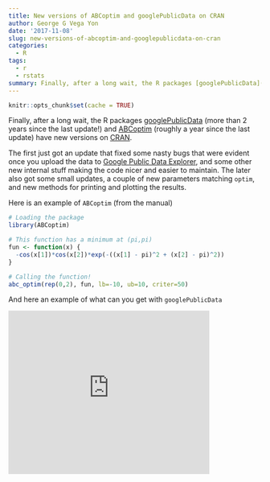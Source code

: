```yaml
---
title: New versions of ABCoptim and googlePublicData on CRAN
author: George G Vega Yon
date: '2017-11-08'
slug: new-versions-of-abcoptim-and-googlepublicdata-on-cran
categories:
  - R
tags:
  - r
  - rstats
summary: Finally, after a long wait, the R packages [googlePublicData](https://github.com/gvegayon/googlePublicData) (more than 2 years since the last update!) and [ABCoptim](https://github.com/gvegayon/ABCoptim) (roughly a year since the last update) have new versions on [CRAN](https://cran.r-project.org).
---
```


```r
knitr::opts_chunk$set(cache = TRUE)
```

Finally, after a long wait, the R packages [googlePublicData](https://github.com/gvegayon/googlePublicData) (more than 2 years since the last update!) and [ABCoptim](https://github.com/gvegayon/ABCoptim) (roughly a year since the last update) have new versions on [CRAN](https://cran.r-project.org).

The first just got an update that fixed some nasty bugs that were evident once you upload the data to [Google Public Data Explorer](https://www.google.com/publicdata), and some other new internal stuff making the code nicer and easier to maintain. The later also got some small updates, a couple of new parameters matching `optim`, and new methods for printing and plotting the results.

Here is an example of `ABCoptim` (from the manual)

```r
# Loading the package
library(ABCoptim)

# This function has a minimum at (pi,pi)
fun <- function(x) {
  -cos(x[1])*cos(x[2])*exp(-((x[1] - pi)^2 + (x[2] - pi)^2))
}

# Calling the function!
abc_optim(rep(0,2), fun, lb=-10, ub=10, criter=50)
```

And here an example of what can you get with `googlePublicData`

<p><iframe width="400" height="325" frameborder="0" scrolling="no" marginwidth="0" marginheight="0" src="http://www.google.com/publicdata/embed?ds=lt98u9rd734rn_&amp;ctype=b&amp;strail=true&amp;bcs=d&amp;nselm=s&amp;met_y=porc_pob_pobre&amp;scale_y=lin&amp;ind_y=false&amp;met_x=prom_de_escolaridad&amp;scale_x=lin&amp;ind_x=false&amp;met_s=porc_hogares_con_computador&amp;scale_s=lin&amp;ind_s=false&amp;idim=region:IX:RM:XII:VIII:VI:VII:X:V&amp;ifdim=region&amp;hl=en_US&amp;dl=en&amp;ind=false&amp;icfg=lt98u9rd734rn_%253A51%253Aregion%26%26IX:::2009%7Clt98u9rd734rn_%253A51%253Aregion%26%26RM:::2009%7Clt98u9rd734rn_%253A51%253Aregion%26%26XII:::2009%7Clt98u9rd734rn_%253A51%253Aregion%26%26VIII:::2009%7Clt98u9rd734rn_%253A51%253Aregion%26%26VI:::2009%7Clt98u9rd734rn_%253A51%253Aregion%26%26VII:::2009%7Clt98u9rd734rn_%253A51%253Aregion%26%26X:::2009%7Clt98u9rd734rn_%253A51%253Aregion%26%26V:::2009&amp;iconSize=0.5"></iframe></p>

